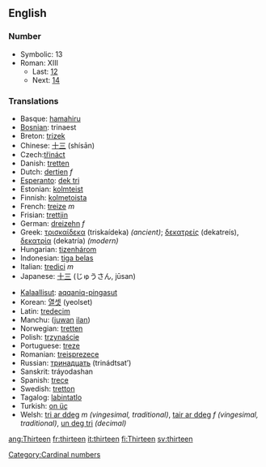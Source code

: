 ==English==
===Number===

*Symbolic: 13
*Roman: XIII
**Last: [[twelve|12]]
**Next: [[fourteen|14]]

===Translations===
{{top}}
*Basque: [[hamahiru]]
*[[Bosnian]]: trinaest
*Breton: [[trizek]]
*Chinese: [[十三]] (shísān)
*Czech:[[třináct]]
*Danish: [[tretten]]
*Dutch: [[dertien]] ''f''
*[[Esperanto]]: [[dek tri]]
*Estonian: [[kolmteist]]
*Finnish: [[kolmetoista]]
*French: [[treize]] ''m''
*Frisian: [[trettjin]]
*German: [[dreizehn]] ''f''
*Greek: [[τρισκαίδεκα]] (triskaídeka) ''(ancient)''; [[δεκατρείς]] (dekatreís), [[δεκατρία]] (dekatría) ''(modern)''
*Hungarian: [[tizenhárom]]
*Indonesian: [[tiga belas]]
*Italian: [[tredici]] ''m''
*Japanese: [[十三]] (じゅうさん, jūsan)
{{mid}}
*[[Kalaallisut]]: [[aqqaniq-pingasut]]
*Korean: [[열셋]] (yeolset)
*Latin: [[tredecim]]
*Manchu: ([[juwan]] [[ilan]])
*Norwegian: [[tretten]]
*Polish: [[trzynaście]]
*Portuguese: [[treze]]
*Romanian: [[treisprezece]]
*Russian: [[тринадцать]] (trinádtsat’)
*Sanskrit: tráyodashan
*Spanish: [[trece]]
*Swedish: [[tretton]]
*Tagalog: [[labintatlo]]
*Turkish: [[on üç]]
*Welsh: [[tri ar ddeg]] ''m (vingesimal, traditional)'', [[tair ar ddeg]] ''f (vingesimal, traditional)'', [[un deg tri]] ''(decimal)''
{{bottom}}

[[Category:Cardinal numbers]]

[[ang:Thirteen]]
[[fr:thirteen]]
[[it:thirteen]]
[[fi:Thirteen]]
[[sv:thirteen]]